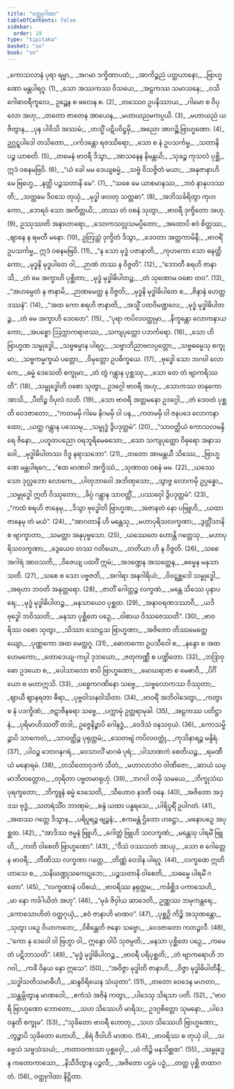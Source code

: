 ```yaml
---
title: "ဝတ္ထုဂါထာ"
tableOfContents: false
sidebar:
  order: 19
type: "tipitaka"
basket: "su"
book: "sn"
---
```



<DynamicBreadcrumb />

<Division number="983" book="sn">

<Paragraph number="1164" type="verses" book="sn">
_ကောသလာနံ ပုရာ ရမ္မာ,_  
_အဂမာ ဒက္ခိဏာပထံ;_  
_အာကိဉ္စညံ ပတ္ထယာနော,_  
_ဗြာဟ္မဏော မန္တပါရဂူ. (1)_  

</Paragraph>

</Division>
<Division number="984" book="sn">

<Paragraph number="1165" type="verses" book="sn">
_သော အဿကဿ ဝိသယေ,_  
_အဠကဿ သမာသနေ;_  
_ဝသိ ဂေါဓာဝရီကူလေ,_  
ဥဉ္ဆေန စ ဖလေန စ. (2)_  

</Paragraph>

</Division>
<Division number="985" book="sn">

<Paragraph number="1166" type="verses" book="sn">
_တဿေဝ ဥပနိဿာယ,_  
_ဂါမော စ ဝိပုလော အဟု;_  
_တတော ဇာတေန အာယေန,_  
_မဟာယညမကပ္ပယိ. (3)_  

</Paragraph>

</Division>
<Division number="986" book="sn">

<Paragraph number="1167" type="verses" book="sn">
_မဟာယညံ ယဇိတွာန,_  
_ပုန ပါဝိသိ အဿမံ;_  
_တသ္မိံ ပဋိပဝိဋ္ဌမှိ,_  
_အညော အာဂဉ္ဆိ ဗြာဟ္မဏော. (4)_  

</Paragraph>

</Division>
<Division number="987" book="sn">

<Paragraph number="1168" type="verses" book="sn">
ဥဂ္ဃဋ္ဋပါဒေါ တသိတော,_  
_ပင်္ကဒန္တော ရဇဿိရော;_  
_သော စ နံ ဥပသင်္ကမ္မ,_  
_သတာနိ ပဉ္စ ယာစတိ. (5)_  

</Paragraph>

</Division>
<Division number="988" book="sn">

<Paragraph number="1169" type="verses" book="sn">
_တမေနံ ဗာဝရီ ဒိသွာ,_  
_အာသနေန နိမန္တယိ;_  
_သုခဉ္စ ကုသလံ ပုစ္ဆိ,_  
ဣဒံ ဝစနမဗြဝိ. (6)_  

</Paragraph>

</Division>
<Division number="989" book="sn">

<Paragraph number="1170" type="verses" book="sn">
_“ယံ ခေါ မမ ဒေယျဓမ္မံ,_  
_သဗ္ဗံ ဝိသဇ္ဇိတံ မယာ;_  
_အနုဇာနာဟိ မေ ဗြဟ္မေ,_  
_နတ္ထိ ပဉ္စသတာနိ မေ”. (7)_  

</Paragraph>

</Division>
<Division number="990" book="sn">

<Paragraph number="1171" type="verses" book="sn">
_“သစေ မေ ယာစမာနဿ,_  
_ဘဝံ နာနုပဒဿတိ;_  
_သတ္တမေ ဒိဝသေ တုယှံ,_  
_မုဒ္ဓါ ဖလတု သတ္တဓာ”. (8)_  

</Paragraph>

</Division>
<Division number="991" book="sn">

<Paragraph number="1172" type="verses" book="sn">
_အဘိသင်္ခရိတွာ ကုဟကော,_  
_ဘေရဝံ သော အကိတ္တယိ;_  
_တဿ တံ ဝစနံ သုတွာ,_  
_ဗာဝရီ ဒုက္ခိတော အဟု. (9)_  

</Paragraph>

</Division>
<Division number="992" book="sn">

<Paragraph number="1173" type="verses" book="sn">
ဥဿုဿတိ အနာဟာရော,_  
_သောကသလ္လသမပ္ပိတော;_  
_အထောပိ ဧဝံ စိတ္တဿ,_  
_ဈာနေ န ရမတီ မနော. (10)_  

</Paragraph>

</Division>
<Division number="993" book="sn">

<Paragraph number="1174" book="sn">
ဥတြသ္တံ ဒုက္ခိတံ ဒိသွာ,_  
_ဒေဝတာ အတ္ထကာမိနီ;_  
_ဗာဝရိံ ဥပသင်္ကမ္မ,_  
ဣဒံ ဝစနမဗြဝိ. (11)_  

</Paragraph>

</Division>
<Division number="994" book="sn">

<Paragraph number="1175" type="verses" book="sn">
_“န သော မုဒ္ဓံ ပဇာနာတိ,_  
_ကုဟကော သော ဓနတ္ထိကော;_  
_မုဒ္ဓနိ မုဒ္ဓပါတေ ဝါ,_  
_ဉာဏံ တဿ န ဝိဇ္ဇတိ”. (12)_  

</Paragraph>

</Division>
<Division number="995" book="sn">

<Paragraph number="1176" type="verses" book="sn">
_“ဘောတီ စရဟိ ဇာနာသိ,_  
_တံ မေ အက္ခာဟိ ပုစ္ဆိတာ;_  
_မုဒ္ဓံ မုဒ္ဓါဓိပါတဉ္စ,_  
_တံ သုဏောမ ဝစော တဝ”. (13)_  

</Paragraph>

</Division>
<Division number="996" book="sn">

<Paragraph number="1177" type="verses" book="sn">
_“အဟမ္ပေတံ န ဇာနာမိ,_  
_ဉာဏမေတ္ထ န ဝိဇ္ဇတိ;_  
_မုဒ္ဓနိ မုဒ္ဓါဓိပါတေ စ,_  
_ဇိနာနံ ဟေတ္ထ ဒဿနံ”. (14)_  

</Paragraph>

</Division>
<Division number="997" book="sn">

<Paragraph number="1178" type="verses" book="sn">
_“အထ ကော စရဟိ ဇာနာတိ,_  
_အသ္မိံ ပထဝိမဏ္ဍလေ;_  
_မုဒ္ဓံ မုဒ္ဓါဓိပါတဉ္စ,_  
_တံ မေ အက္ခာဟိ ဒေဝတေ”. (15)_  

</Paragraph>

</Division>
<Division number="998" book="sn">

<Paragraph number="1179" type="verses" book="sn">
_“ပုရာ ကပိလဝတ္ထုမှာ,_  
_နိက္ခန္တော လောကနာယကော;_  
_အပစ္စော ဩက္ကာကရာဇဿ,_  
_သကျပုတ္တော ပဘင်္ကရော. (16)_  

</Paragraph>

</Division>
<Division number="999" book="sn">

<Paragraph number="1180" type="verses" book="sn">
_သော ဟိ ဗြာဟ္မဏ သမ္ဗုဒ္ဓေါ,_  
_သဗ္ဗဓမ္မာန ပါရဂူ;_  
_သဗ္ဗာဘိညာဗလပ္ပတ္တော,_  
_သဗ္ဗဓမ္မေသု စက္ခုမာ;_  
_သဗ္ဗကမ္မက္ခယံ ပတ္တော,_  
_ဝိမုတ္တော ဥပဓိက္ခယေ. (17)_  

</Paragraph>

</Division>
<Division number="1000" book="sn">

<Paragraph number="1181" type="verses" book="sn">
_ဗုဒ္ဓေါ သော ဘဂဝါ လောကေ,_  
_ဓမ္မံ ဒေသေတိ စက္ခုမာ;_  
_တံ တွံ ဂန္တွာန ပုစ္ဆဿု,_  
_သော တေ တံ ဗျာကရိဿတိ”. (18)_  

</Paragraph>

</Division>
<Division number="1001" book="sn">

<Paragraph number="1182" type="verses" book="sn">
_သမ္ဗုဒ္ဓေါတိ ဝစော သုတွာ,_  
ဥဒဂ္ဂေါ ဗာဝရီ အဟု;_  
_သောကဿ တနုကော အာသိ,_  
_ပီတိဉ္စ ဝိပုလံ လဘိ. (19)_  

</Paragraph>

</Division>
<Division number="1002" book="sn">

<Paragraph number="1183" type="verses" book="sn">
_သော ဗာဝရီ အတ္တမနော ဥဒဂ္ဂေါ,_  
_တံ ဒေဝတံ ပုစ္ဆတိ ဝေဒဇာတော;_  
_“ကတမမှိ ဂါမေ နိဂမမှိ ဝါ ပန,_  
_ကတမမှိ ဝါ ဇနပဒေ လောကနာထော;_  
_ယတ္ထ ဂန္တွာန ပဿေမု,_  
_သမ္ဗုဒ္ဓံ ဒွိပဒုတ္တမံ”. (20)_  

</Paragraph>

</Division>
<Division number="1003" book="sn">

<Paragraph number="1184" type="verses" book="sn">
_“သာဝတ္ထိယံ ကောသလမန္ဒိရေ ဇိနော,_  
_ပဟူတပညော ဝရဘူရိမေဓသော;_  
_သော သကျပုတ္တော ဝိဓုရော အနာသဝေါ,_  
_မုဒ္ဓါဓိပါတဿ ဝိဒူ နရာသဘော”. (21)_  

</Paragraph>

</Division>
<Division number="1004" book="sn">

<Paragraph number="1185" type="verses" book="sn">
_တတော အာမန္တယီ သိဿေ,_  
_ဗြာဟ္မဏေ မန္တပါရဂေ;_  
_“ဧထ မာဏဝါ အက္ခိဿံ,_  
_သုဏာထ ဝစနံ မမ. (22)_  

</Paragraph>

</Division>
<Division number="1005" book="sn">

<Paragraph number="1186" type="verses" book="sn">
_ယဿေသော ဒုလ္လဘော လောကေ,_  
_ပါတုဘာဝေါ အဘိဏှသော;_  
_သွာဇ္ဇ လောကမှိ ဥပ္ပန္နော,_  
_သမ္ဗုဒ္ဓေါ ဣတိ ဝိဿုတော;_  
_ခိပ္ပံ ဂန္တွာန သာဝတ္ထိံ,_  
_ပဿဝှေါ ဒွိပဒုတ္တမံ”. (23)_  

</Paragraph>

</Division>
<Division number="1006" book="sn">

<Paragraph number="1187" type="verses" book="sn">
_“ကထံ စရဟိ ဇာနေမု,_  
_ဒိသွာ ဗုဒ္ဓေါတိ ဗြာဟ္မဏ;_  
_အဇာနတံ နော ပဗြူဟိ,_  
_ယထာ ဇာနေမု တံ မယံ”. (24)_  

</Paragraph>

</Division>
<Division number="1007" book="sn">

<Paragraph number="1188" type="verses" book="sn">
_“အာဂတာနိ ဟိ မန္တေသု,_  
_မဟာပုရိသလက္ခဏာ;_  
_ဒွတ္တိံသာနိ စ ဗျာက္ခာတာ,_  
_သမတ္တာ အနုပုဗ္ဗသော. (25)_  

</Paragraph>

</Division>
<Division number="1008" book="sn">

<Paragraph number="1189" type="verses" book="sn">
_ယဿေတေ ဟောန္တိ ဂတ္တေသု,_  
_မဟာပုရိသလက္ခဏာ;_  
_ဒွေယေဝ တဿ ဂတိယော,_  
_တတိယာ ဟိ န ဝိဇ္ဇတိ. (26)_  

</Paragraph>

</Division>
<Division number="1009" book="sn">

<Paragraph number="1190" type="verses" book="sn">
_သစေ အဂါရံ အာဝသတိ,_  
_ဝိဇေယျ ပထဝိံ ဣမံ;_  
_အဒဏ္ဍေန အသတ္ထေန,_  
_ဓမ္မေန မနုသာသတိ. (27)_  

</Paragraph>

</Division>
<Division number="1010" book="sn">

<Paragraph number="1191" type="verses" book="sn">
_သစေ စ သော ပဗ္ဗဇတိ,_  
_အဂါရာ အနဂါရိယံ;_  
_ဝိဝဋ္ဋစ္ဆဒေါ သမ္ဗုဒ္ဓေါ,_  
_အရဟာ ဘဝတိ အနုတ္တရော. (28)_  

</Paragraph>

</Division>
<Division number="1011" book="sn">

<Paragraph number="1192" type="verses" book="sn">
_ဇာတိံ ဂေါတ္တဉ္စ လက္ခဏံ,_  
_မန္တေ သိဿေ ပုနာပရေ;_  
_မုဒ္ဓံ မုဒ္ဓါဓိပါတဉ္စ,_  
_မနသာယေဝ ပုစ္ဆထ. (29)_  

</Paragraph>

</Division>
<Division number="1012" book="sn">

<Paragraph number="1193" type="verses" book="sn">
_အနာဝရဏဒဿာဝီ,_  
_ယဒိ ဗုဒ္ဓေါ ဘဝိဿတိ;_  
_မနသာ ပုစ္ဆိတေ ပဉှေ,_  
_ဝါစာယ ဝိဿဇေဿတိ”. (30)_  

</Paragraph>

</Division>
<Division number="1013" book="sn">

<Paragraph number="1194" type="verses" book="sn">
_ဗာဝရိဿ ဝစော သုတွာ,_  
_သိဿာ သောဠသ ဗြာဟ္မဏာ;_  
_အဇိတော တိဿမေတ္တေယျော,_  
_ပုဏ္ဏကော အထ မေတ္တဂူ. (31)_  

</Paragraph>

</Division>
<Division number="1014" book="sn">

<Paragraph number="1195" type="verses" book="sn">
_ဓောတကော ဥပသီဝေါ စ,_  
_နန္ဒော စ အထ ဟေမကော;_  
_တောဒေယျ-ကပ္ပါ ဒုဘယော,_  
_ဇတုကဏ္ဏီ စ ပဏ္ဍိတော. (32)_  

</Paragraph>

</Division>
<Division number="1015" book="sn">

<Paragraph number="1196" type="verses" book="sn">
_ဘဒြာဝုဓော ဥဒယော စ,_  
_ပေါသာလော စာပိ ဗြာဟ္မဏော;_  
_မောဃရာဇာ စ မေဓာဝီ,_  
_ပိင်္ဂိယော စ မဟာဣသိ. (33)_  

</Paragraph>

</Division>
<Division number="1016" book="sn">

<Paragraph number="1197" type="verses" book="sn">
_ပစ္စေကဂဏိနော သဗ္ဗေ,_  
_သဗ္ဗလောကဿ ဝိဿုတာ;_  
_ဈာယီ ဈာနရတာ ဓီရာ,_  
_ပုဗ္ဗဝါသနဝါသိတာ. (34)_  

</Paragraph>

</Division>
<Division number="1017" book="sn">

<Paragraph number="1198" type="verses" book="sn">
_ဗာဝရိံ အဘိဝါဒေတွာ,_  
_ကတွာ စ နံ ပဒက္ခိဏံ;_  
_ဇဋာဇိနဓရာ သဗ္ဗေ,_  
_ပက္ကာမုံ ဥတ္တရာမုခါ. (35)_  

</Paragraph>

</Division>
<Division number="1018" book="sn">

<Paragraph number="1199" type="verses" book="sn">
_အဠကဿ ပတိဋ္ဌာနံ,_  
_ပုရိမာဟိဿတိံ တဒါ;_  
ဥဇ္ဇေနိဉ္စာပိ ဂေါနဒ္ဓံ,_  
_ဝေဒိသံ ဝနသဝှယံ. (36)_  

</Paragraph>

</Division>
<Division number="1019" book="sn">

<Paragraph number="1200" type="verses" book="sn">
_ကောသမ္ဗိဉ္စာပိ သာကေတံ,_  
_သာဝတ္ထိဉ္စ ပုရုတ္တမံ;_  
_သေတဗျံ ကပိလဝတ္ထုံ,_  
_ကုသိနာရဉ္စ မန္ဒိရံ. (37)_  

</Paragraph>

</Division>
<Division number="1020" book="sn">

<Paragraph number="1201" type="verses" book="sn">
_ပါဝဉ္စ ဘောဂနဂရံ,_  
_ဝေသာလိံ မာဂဓံ ပုရံ;_  
_ပါသာဏကံ စေတိယဉ္စ,_  
_ရမဏီယံ မနောရမံ. (38)_  

</Paragraph>

</Division>
<Division number="1021" book="sn">

<Paragraph number="1202" type="verses" book="sn">
_တသိတောဝုဒကံ သီတံ,_  
_မဟာလာဘံဝ ဝါဏိဇော;_  
_ဆာယံ ဃမ္မာဘိတတ္တောဝ,_  
_တုရိတာ ပဗ္ဗတမာရုဟုံ. (39)_  

</Paragraph>

</Division>
<Division number="1022" book="sn">

<Paragraph number="1203" type="verses" book="sn">
_ဘဂဝါ တမှိ သမယေ,_  
_ဘိက္ခုသံဃပုရက္ခတော;_  
_ဘိက္ခူနံ ဓမ္မံ ဒေသေတိ,_  
_သီဟောဝ နဒတီ ဝနေ. (40)_  

</Paragraph>

</Division>
<Division number="1023" book="sn">

<Paragraph number="1204" type="verses" book="sn">
_အဇိတော အဒ္ဒသ ဗုဒ္ဓံ,_  
_သတရံသိံဝ ဘာဏုမံ;_  
_စန္ဒံ ယထာ ပန္နရသေ,_  
_ပါရိပူရိံ ဥပါဂတံ. (41)_  

</Paragraph>

</Division>
<Division number="1024" book="sn">

<Paragraph number="1205" type="verses" book="sn">
_အထဿ ဂတ္တေ ဒိသွာန,_  
_ပရိပူရဉ္စ ဗျဉ္ဇနံ;_  
_ဧကမန္တံ ဌိတော ဟဋ္ဌော,_  
_မနောပဉှေ အပုစ္ဆထ. (42)_  

</Paragraph>

</Division>
<Division number="1025" book="sn">

<Paragraph number="1206" type="verses" book="sn">
_“အာဒိဿ ဇမ္မနံ ဗြူဟိ,_  
_ဂေါတ္တံ ဗြူဟိ သလက္ခဏံ;_  
_မန္တေသု ပါရမိံ ဗြူဟိ,_  
_ကတိ ဝါစေတိ ဗြာဟ္မဏော”. (43)_  

</Paragraph>

</Division>
<Division number="1026" book="sn">

<Paragraph number="1207" type="verses" book="sn">
_“ဝီသံ ဝဿသတံ အာယု,_  
_သော စ ဂေါတ္တေန ဗာဝရီ;_  
_တီဏိဿ လက္ခဏာ ဂတ္တေ,_  
_တိဏ္ဏံ ဝေဒါန ပါရဂူ. (44)_  

</Paragraph>

</Division>
<Division number="1027" book="sn">

<Paragraph number="1208" type="verses" book="sn">
_လက္ခဏေ ဣတိဟာသေ စ,_  
_သနိဃဏ္ဍုသကေဋုဘေ;_  
_ပဉ္စသတာနိ ဝါစေတိ,_  
_သဓမ္မေ ပါရမိံ ဂတော”. (45)_  

</Paragraph>

</Division>
<Division number="1028" book="sn">

<Paragraph number="1209" type="verses" book="sn">
_“လက္ခဏာနံ ပဝိစယံ,_  
_ဗာဝရိဿ နရုတ္တမ;_  
_ကင်္ခစ္ဆိဒ ပကာသေဟိ,_  
_မာ နော ကင်္ခါယိတံ အဟု”. (46)_  

</Paragraph>

</Division>
<Division number="1029" book="sn">

<Paragraph number="1210" type="verses" book="sn">
_“မုခံ ဇိဝှါယ ဆာဒေတိ,_  
ဥဏ္ဏဿ ဘမုကန္တရေ;_  
_ကောသောဟိတံ ဝတ္ထဂုယှံ,_  
_ဧဝံ ဇာနာဟိ မာဏဝ”. (47)_  

</Paragraph>

</Division>
<Division number="1030" book="sn">

<Paragraph number="1211" type="verses" book="sn">
_ပုစ္ဆဉှိ ကိဉ္စိ အသုဏန္တော,_  
_သုတွာ ပဉှေ ဝိယာကတေ;_  
_ဝိစိန္တေတိ ဇနော သဗ္ဗော,_  
_ဝေဒဇာတော ကတဉ္ဇလီ. (48)_  

</Paragraph>

</Division>
<Division number="1031" book="sn">

<Paragraph number="1212" type="verses" book="sn">
_“ကော နု ဒေဝေါ ဝါ ဗြဟ္မာ ဝါ,_  
ဣန္ဒော ဝါပိ သုဇမ္ပတိ;_  
_မနသာ ပုစ္ဆိတေ ပဉှေ,_  
_ကမေတံ ပဋိဘာသတိ”. (49)_  

</Paragraph>

</Division>
<Division number="1032" book="sn">

<Paragraph number="1213" type="verses" book="sn">
_“မုဒ္ဓံ မုဒ္ဓါဓိပါတဉ္စ,_  
_ဗာဝရီ ပရိပုစ္ဆတိ;_  
_တံ ဗျာကရောဟိ ဘဂဝါ,_  
_ကင်္ခံ ဝိနယ နော ဣသေ”. (50)_  

</Paragraph>

</Division>
<Division number="1033" book="sn">

<Paragraph number="1214" type="verses" book="sn">
_“အဝိဇ္ဇာ မုဒ္ဓါတိ ဇာနာဟိ,_  
_ဝိဇ္ဇာ မုဒ္ဓါဓိပါတိနီ;_  
_သဒ္ဓါသတိသမာဓီဟိ,_  
_ဆန္ဒဝိရိယေန သံယုတာ”. (51)_  

</Paragraph>

</Division>
<Division number="1034" book="sn">

<Paragraph number="1215" type="verses" book="sn">
_တတော ဝေဒေန မဟတာ,_  
_သန္ထမ္ဘိတွာန မာဏဝေါ;_  
_ဧကံသံ အဇိနံ ကတွာ,_  
_ပါဒေသု သိရသာ ပတိ. (52)_  

</Paragraph>

</Division>
<Division number="1035" book="sn">

<Paragraph number="1216" type="verses" book="sn">
_“ဗာဝရီ ဗြာဟ္မဏော ဘောတော,_  
_သဟ သိဿေဟိ မာရိသ;_  
ဥဒဂ္ဂစိတ္တော သုမနော,_  
_ပါဒေ ဝန္ဒတိ စက္ခုမ”. (53)_  

</Paragraph>

</Division>
<Division number="1036" book="sn">

<Paragraph number="1217" type="verses" book="sn">
_“သုခိတော ဗာဝရီ ဟောတု,_  
_သဟ သိဿေဟိ ဗြာဟ္မဏော;_  
_တွဉ္စာပိ သုခိတော ဟောဟိ,_  
_စိရံ ဇီဝါဟိ မာဏဝ. (54)_  

</Paragraph>

</Division>
<Division number="1037" book="sn">

<Paragraph number="1218" type="verses" book="sn">
_ဗာဝရိဿ စ တုယှံ ဝါ,_  
_သဗ္ဗေသံ သဗ္ဗသံသယံ;_  
_ကတာဝကာသာ ပုစ္ဆဝှေါ,_  
_ယံ ကိဉ္စိ မနသိစ္ဆထ”. (55)_  

</Paragraph>

</Division>
<Division number="1038" book="sn">

<Paragraph number="1219" type="verses" book="sn">
_သမ္ဗုဒ္ဓေန ကတောကာသော,_  
_နိသီဒိတွာန ပဉ္ဇလီ;_  
_အဇိတော ပဌမံ ပဉှံ,_  
_တတ္ထ ပုစ္ဆိ တထာဂတံ. (56)_  


</Paragraph>
</Division>

<Paragraph number="1220" type="center" book="sn">
ဝတ္ထုဂါထာ နိဋ္ဌိတာ.
</Paragraph>